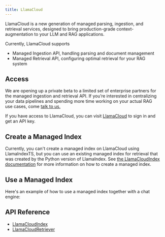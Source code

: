 ```yaml
---
title: LlamaCloud
---
```



LlamaCloud is a new generation of managed parsing, ingestion, and retrieval services, designed to bring production-grade context-augmentation to your LLM and RAG applications.

Currently, LlamaCloud supports

- Managed Ingestion API, handling parsing and document management
- Managed Retrieval API, configuring optimal retrieval for your RAG system

## Access

We are opening up a private beta to a limited set of enterprise partners for the managed ingestion and retrieval API. If you’re interested in centralizing your data pipelines and spending more time working on your actual RAG use cases, come [talk to us.](https://www.llamaindex.ai/contact)

If you have access to LlamaCloud, you can visit [LlamaCloud](https://cloud.llamaindex.ai) to sign in and get an API key.

## Create a Managed Index

Currently, you can't create a managed index on LlamaCloud using LlamaIndexTS, but you can use an existing managed index for retrieval that was created by the Python version of LlamaIndex. See [the LlamaCloudIndex documentation](https://docs.llamaindex.ai/en/stable/module_guides/indexing/llama_cloud_index.html#usage) for more information on how to create a managed index.

## Use a Managed Index

Here's an example of how to use a managed index together with a chat engine:

<DynamicCodeBlock lang="ts" code={CodeSource} />

## API Reference

- [LlamaCloudIndex](/docs/api/classes/LlamaCloudIndex)
- [LlamaCloudRetriever](/docs/api/classes/LlamaCloudRetriever)
